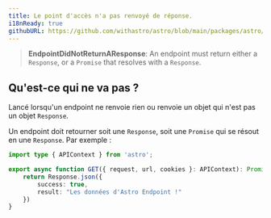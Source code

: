 ```yaml
---
title: Le point d'accès n'a pas renvoyé de réponse.
i18nReady: true
githubURL: https://github.com/withastro/astro/blob/main/packages/astro/src/core/errors/errors-data.ts
---
```


> **EndpointDidNotReturnAResponse**: An endpoint must return either a `Response`, or a `Promise` that resolves with a `Response`.

## Qu'est-ce qui ne va pas ?
Lancé lorsqu'un endpoint ne renvoie rien ou renvoie un objet qui n'est pas un objet `Response`.

Un endpoint doit retourner soit une `Response`, soit une `Promise` qui se résout en une `Response`. Par exemple :
```ts
import type { APIContext } from 'astro';

export async function GET({ request, url, cookies }: APIContext): Promise<Response> {
    return Response.json({
        success: true,
        result: "Les données d'Astro Endpoint !"
    })
}
```



